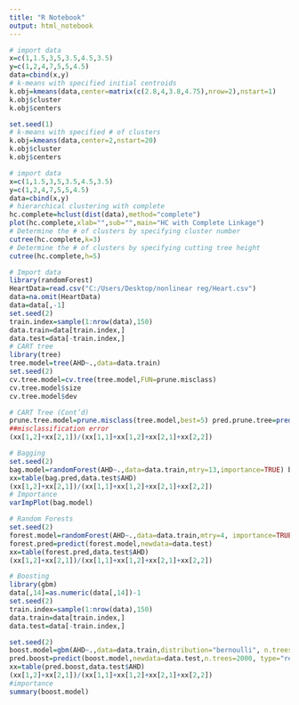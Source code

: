 ```yaml
---
title: "R Notebook"
output: html_notebook
---
```


```r
# import data
x=c(1,1.5,3,5,3.5,4.5,3.5)
y=c(1,2,4,7,5,5,4.5)
data=cbind(x,y) 
# k-means with specified initial centroids
k.obj=kmeans(data,center=matrix(c(2.8,4,3.8,4.75),nrow=2),nstart=1)
k.obj$cluster
k.obj$centers

```

```r
set.seed(1)
# k-means with specified # of clusters
k.obj=kmeans(data,center=2,nstart=20)
k.obj$cluster
k.obj$centers
```

```r
# import data
x=c(1,1.5,3,5,3.5,4.5,3.5)
y=c(1,2,4,7,5,5,4.5)
data=cbind(x,y)
# hierarchical clustering with complete  
hc.complete=hclust(dist(data),method="complete")
plot(hc.complete,xlab="",sub="",main="HC with Complete Linkage") 
# Determine the # of clusters by specifying cluster number
cutree(hc.complete,k=3)
# Determine the # of clusters by specifying cutting tree height  
cutree(hc.complete,h=5)

```



```r
# Import data
library(randomForest)
HeartData=read.csv("C:/Users/Desktop/nonlinear reg/Heart.csv")
data=na.omit(HeartData)
data=data[,-1]
set.seed(2)
train.index=sample(1:nrow(data),150)
data.train=data[train.index,]
data.test=data[-train.index,]
# CART tree
library(tree)
tree.model=tree(AHD~.,data=data.train)
set.seed(2)
cv.tree.model=cv.tree(tree.model,FUN=prune.misclass)
cv.tree.model$size
cv.tree.model$dev

# CART Tree (Cont’d)
prune.tree.model=prune.misclass(tree.model,best=5) pred.prune.tree=predict(prune.tree.model,data.test,type="class") xx=table(pred.prune.tree,data.test$AHD) 
##misclassification error
(xx[1,2]+xx[2,1])/(xx[1,1]+xx[1,2]+xx[2,1]+xx[2,2])


```

```r
# Bagging
set.seed(2)
bag.model=randomForest(AHD~.,data=data.train,mtry=13,importance=TRUE) bag.pred=predict(bag.model,newdata=data.test)
xx=table(bag.pred,data.test$AHD)
(xx[1,2]+xx[2,1])/(xx[1,1]+xx[1,2]+xx[2,1]+xx[2,2])
# Importance 
varImpPlot(bag.model)
```


```r
# Random Forests
set.seed(2)
forest.model=randomForest(AHD~.,data=data.train,mtry=4, importance=TRUE)
forest.pred=predict(forest.model,newdata=data.test)
xx=table(forest.pred,data.test$AHD)
(xx[1,2]+xx[2,1])/(xx[1,1]+xx[1,2]+xx[2,1]+xx[2,2])


```

```r
# Boosting
library(gbm)
data[,14]=as.numeric(data[,14])-1
set.seed(2)
train.index=sample(1:nrow(data),150)
data.train=data[train.index,] 
data.test=data[-train.index,]
```


```r
set.seed(2)
boost.model=gbm(AHD~.,data=data.train,distribution="bernoulli", n.trees=2000,interaction.depth=3,shrinkage=0.15)
pred.boost=predict(boost.model,newdata=data.test,n.trees=2000, type="response") pred.boost=ifelse(pred.boost<0.5,0,1)
xx=table(pred.boost,data.test$AHD)
(xx[1,2]+xx[2,1])/(xx[1,1]+xx[1,2]+xx[2,1]+xx[2,2])
#importance
summary(boost.model)
```








